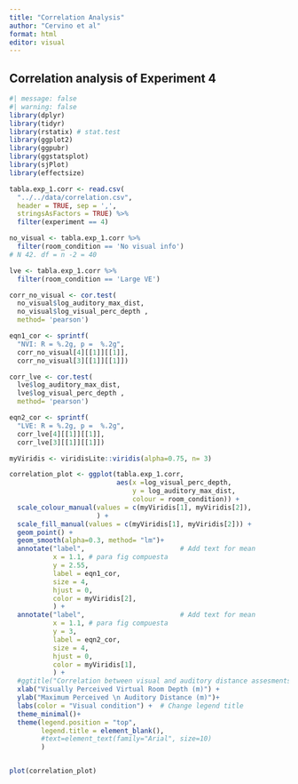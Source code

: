 ```yaml
---
title: "Correlation Analysis"
author: "Cervino et al"
format: html
editor: visual
---
```


## Correlation analysis of Experiment 4

```r
#| message: false
#| warning: false
library(dplyr)
library(tidyr)
library(rstatix) # stat.test
library(ggplot2)
library(ggpubr)
library(ggstatsplot)
library(sjPlot)
library(effectsize)
```

```r
tabla.exp_1.corr <- read.csv(
  "../../data/correlation.csv", 
  header = TRUE, sep = ',',
  stringsAsFactors = TRUE) %>%
  filter(experiment == 4)

no_visual <- tabla.exp_1.corr %>%
  filter(room_condition == 'No visual info')
# N 42. df = n -2 = 40

lve <- tabla.exp_1.corr %>%
  filter(room_condition == 'Large VE')

corr_no_visual <- cor.test(
  no_visual$log_auditory_max_dist,
  no_visual$log_visual_perc_depth , 
  method= 'pearson')

eqn1_cor <- sprintf(
  "NVI: R = %.2g, p =  %.2g",
  corr_no_visual[4][[1]][[1]],
  corr_no_visual[3][[1]][[1]])

corr_lve <- cor.test(
  lve$log_auditory_max_dist,
  lve$log_visual_perc_depth , 
  method= 'pearson')

eqn2_cor <- sprintf(
  "LVE: R = %.2g, p =  %.2g",
  corr_lve[4][[1]][[1]],
  corr_lve[3][[1]][[1]])

myViridis <- viridisLite::viridis(alpha=0.75, n= 3)

correlation_plot <- ggplot(tabla.exp_1.corr, 
                           aes(x =log_visual_perc_depth, 
                               y = log_auditory_max_dist,
                               colour = room_condition)) +
  scale_colour_manual(values = c(myViridis[1], myViridis[2]),
                      ) +
  scale_fill_manual(values = c(myViridis[1], myViridis[2])) +
  geom_point() +
  geom_smooth(alpha=0.3, method= "lm")+
  annotate("label",                        # Add text for mean
           x = 1.1, # para fig compuesta
           y = 2.55,
           label = eqn1_cor,
           size = 4,
           hjust = 0,
           color = myViridis[2],
           ) +
  annotate("label",                        # Add text for mean
           x = 1.1, # para fig compuesta
           y = 3,
           label = eqn2_cor,
           size = 4,
           hjust = 0,
           color = myViridis[1],
           ) +
  #ggtitle("Correlation between visual and auditory distance assesments (log log)") +
  xlab("Visually Perceived Virtual Room Depth (m)") +
  ylab("Maximum Perceived \n Auditory Distance (m)")+
  labs(color = "Visual condition") +  # Change legend title
  theme_minimal()+
  theme(legend.position = "top",
        legend.title = element_blank(),
        #text=element_text(family="Arial", size=10)
        ) 


plot(correlation_plot)
```
